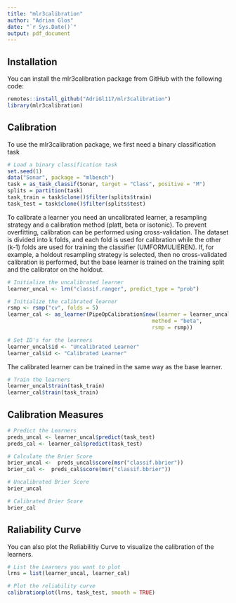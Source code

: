 ```yaml
---
title: "mlr3calibration"
author: "Adrian Glos"
date: "`r Sys.Date()`"
output: pdf_document
---
```


## Installation

You can install the mlr3calibration package from GitHub with the following code:

```r
remotes::install_github("AdriGl117/mlr3calibration")
library(mlr3calibration)
```

## Calibration

To use the mlr3calibration package, we first need a binary classification task

```r
# Load a binary classification task
set.seed(1)
data("Sonar", package = "mlbench")
task = as_task_classif(Sonar, target = "Class", positive = "M")
splits = partition(task)
task_train = task$clone()$filter(splits$train)
task_test = task$clone()$filter(splits$test)
```

To calibrate a learner you need an uncalibrated learner, a resampling strategy and a calibration method (platt, beta or isotonic). To prevent overfitting, calibration can be performed using cross-validation. The dataset is divided into k folds, and each fold is used for calibration while the other (k-1) folds are used for training the classifier (UMFORMULIEREN). If, for example, a holdout resampling strategy is selected, then no cross-validated calibration is performed, but the base learner is trained on the training split and the calibrator on the holdout.

```r
# Initialize the uncalibrated learner
learner_uncal <- lrn("classif.ranger", predict_type = "prob")

# Initialize the calibrated learner
rsmp <- rsmp("cv", folds = 5)
learner_cal <- as_learner(PipeOpCalibration$new(learner = learner_uncal, 
                                              method = "beta", 
                                              rsmp = rsmp))

# Set ID's for the learners
learner_uncal$id <- "Uncalibrated Learner"
learner_cal$id <- "Calibrated Learner"
```

The calibrated learner can be trained in the same way as the base learner.

```r
# Train the learners
learner_uncal$train(task_train)
learner_cal$train(task_train)
```

## Calibration Measures

```r
# Predict the Learners
preds_uncal <- learner_uncal$predict(task_test)
preds_cal <- learner_cal$predict(task_test)

# Calculate the Brier Score
brier_uncal <-  preds_uncal$score(msr("classif.bbrier"))
brier_cal <-  preds_cal$score(msr("classif.bbrier"))

# Uncalibrated Brier Score
brier_uncal

# Calibrated Brier Score
brier_cal
```

## Raliability Curve

You can also plot the Reliabilitiy Curve to visualize the calibration of the learners.

```r
# List the Learners you want to plot
lrns = list(learner_uncal, learner_cal)

# Plot the reliability curve
calibrationplot(lrns, task_test, smooth = TRUE)

```
